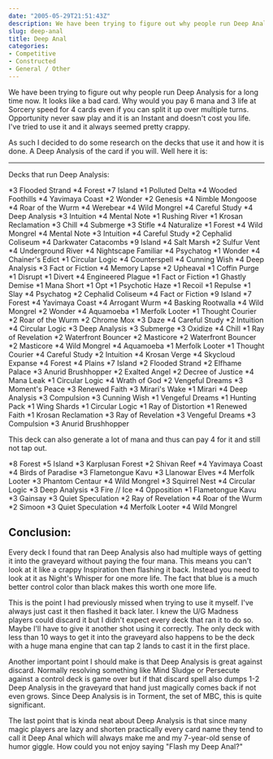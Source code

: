 ```yaml
---
date: "2005-05-29T21:51:43Z"
description: We have been trying to figure out why people run Deep Analysis for a long time now. As such I decided to do some research on the decks that use it and how it is done.
slug: deep-anal
title: Deep Anal
categories:
- Competitive
- Constructed
- General / Other
---
```


We have been trying to figure out why people run <Card>Deep Analysis</Card> for a long time now. It looks like a bad card. Why would you pay 6 mana and 3 life at Sorcery speed for 4 cards even if you can split it up over multiple turns. <Card>Opportunity</Card> never saw play and it is an Instant and doesn't cost you life. I've tried to use it and it always seemed pretty crappy.

As such I decided to do some research on the decks that use it and how it is done. A <Card>Deep Analysis</Card> of the card if you will. Well here it is:
<hr class="more"/>


Decks that run <Card>Deep Analysis</Card>:

<Deck title="Threshold">
<CardList title="Lands">
*3 Flooded Strand
*4 Forest
*7 Island
*1 Polluted Delta
*4 Wooded Foothills
*4 Yavimaya Coast
</CardList>
<CardList title="Creatures">
*2 Wonder
*2 Genesis
*4 Nimble Mongoose
*4 Roar of the Wurm
*4 Werebear
*4 Wild Mongrel
</CardList>
<CardList title="Spells">
*4 Careful Study
*4 Deep Analysis
*3 Intuition
*4 Mental Note
*1 Rushing River
*1 Krosan Reclamation
</CardList>
<CardList title="Sideboard">
*3 Chill
*4 Submerge
*3 Stifle
*4 Naturalize
*1 Forest
</CardList>
</Deck>

<CardList title="Discard Outlets">
*4 Wild Mongrel
*4 Mental Note
*3 Intuition
*4 Careful Study
</CardList>

<Deck title="Psychatog">
<CardList title="Lands">
*2 Cephalid Coliseum
*4 Darkwater Catacombs
*9 Island
*4 Salt Marsh
*2 Sulfur Vent
*4 Underground River
</CardList>
<CardList title="Creatures">
*4 Nightscape Familiar
*4 Psychatog
*1 Wonder
</CardList>
<CardList title="Spells">
*4 Chainer's Edict
*1 Circular Logic
*4 Counterspell
*4 Cunning Wish
*4 Deep Analysis
*3 Fact or Fiction
*4 Memory Lapse
*2 Upheaval
</CardList>
<CardList title="Sideboard">
*1 Coffin Purge
*1 Disrupt
*1 Divert
*4 Engineered Plague
*1 Fact or Fiction
*1 Ghastly Demise
*1 Mana Short
*1 Opt
*1 Psychotic Haze
*1 Recoil
*1 Repulse
*1 Slay
</CardList>
</Deck>

<CardList title="Discard Outlets">
*4 Psychatog
*2 Cephalid Coliseum
*4 Fact or Fiction
</CardList>

<Deck title="U/G Madness">
<CardList title="Lands">
*9 Island
*7 Forest
*4 Yavimaya Coast
</CardList>
<CardList title="Creatures">
*4 Arrogant Wurm
*4 Basking Rootwalla
*4 Wild Mongrel
*2 Wonder
*4 Aquamoeba
*1 Merfolk Looter
*1 Thought Courier
*2 Roar of the Wurm
</CardList>
<CardList title="Spells">
*2 Chrome Mox
*3 Daze
*4 Careful Study
*2 Intuition
*4 Circular Logic
*3 Deep Analysis
</CardList>
<CardList title="Sideboard">
*3 Submerge
*3 Oxidize
*4 Chill
*1 Ray of Revelation
*2 Waterfront Bouncer
*2 Masticore
</CardList>
</Deck>

<CardList title="Discard Outlets">
*2 Waterfront Bouncer
*2 Masticore
*4 Wild Mongrel
*4 Aquamoeba
*1 Merfolk Looter
*1 Thought Courier
*4 Careful Study
*2 Intuition
</CardList>

<Deck title="Wake">
<CardList title="Lands">
*4 Krosan Verge
*4 Skycloud Expanse
*4 Forest
*4 Plains
*7 Island
*2 Flooded Strand
*2 Elfhame Palace
</CardList>
<CardList title="Creatures">
*3 Anurid Brushhopper
*2 Exalted Angel
*2 Decree of Justice
</CardList>
<CardList title="Spells">
*4 Mana Leak
*1 Circular Logic
*4 Wrath of God
*2 Vengeful Dreams
*3 Moment's Peace
*3 Renewed Faith
*3 Mirari's Wake
*1 Mirari
*4 Deep Analysis
*3 Compulsion
*3 Cunning Wish
</CardList>
<CardList title="Sideboard">
*1 Vengeful Dreams
*1 Hunting Pack
*1 Wing Shards
*1 Circular Logic
*1 Ray of Distortion
*1 Renewed Faith
*1 Krosan Reclamation
*3 Ray of Revelation
</CardList>
</Deck>

<CardList title="Discard Outlets">
*3 Vengeful Dreams
*3 Compulsion
*3 Anurid Brushhopper
</CardList>

This deck can also generate a lot of mana and thus can pay 4 for it and still not tap out.

<Deck title="Squirrel Opposition">
<CardList title="Lands">
*8 Forest
*5 Island
*3 Karplusan Forest
*2 Shivan Reef
*4 Yavimaya Coast
</CardList>
<CardList title="Creatures">
*4 Birds of Paradise
*3 Flametongue Kavu
*3 Llanowar Elves
*4 Merfolk Looter
*3 Phantom Centaur
*4 Wild Mongrel
*3 Squirrel Nest
</CardList>
<CardList title="Spells">
*4 Circular Logic
*3 Deep Analysis
*3 Fire // Ice
*4 Opposition
</CardList>
<CardList title="Sideboard">
*1 Flametongue Kavu
*3 Gainsay
*3 Quiet Speculation
*2 Ray of Revelation
*4 Roar of the Wurm
*2 Simoon
</CardList>
</Deck>

<CardList title="Discard Outlets">
*3 Quiet Speculation
*4 Merfolk Looter
*4 Wild Mongrel
</CardList>

## Conclusion:

Every deck I found that ran <Card>Deep Analysis</Card> also had multiple ways of getting it into the graveyard without paying the four mana. This means you can't look at it like a crappy <Card>Inspiration</Card> then flashing it back. Instead you need to look at it as <Card>Night's Whisper</Card> for one more life. The fact that blue is a much better control color than black makes this worth one more life.

This is the point I had previously missed when trying to use it myself. I've always just cast it then flashed it back later. I knew the U/G Madness players could discard it but I didn't expect every deck that ran it to do so. Maybe I'll have to give it another shot using it correctly. The only deck with less than 10 ways to get it into the graveyard also happens to be the deck with a huge mana engine that can tap 2 lands to cast it in the first place.

Another important point I should make is that <Card>Deep Analysis</Card> is great against discard. Normally resolving something like <Card>Mind Sludge</Card> or <Card>Persecute</Card> against a control deck is game over but if that discard spell also dumps 1-2 <Card>Deep Analysis</Card> in the graveyard that hand just magically comes back if not even grows. Since <Card>Deep Analysis</Card> is in Torment, the set of MBC, this is quite significant.

The last point that is kinda neat about <Card>Deep Analysis</Card> is that since many magic players are lazy and shorten practically every card name they tend to call it Deep Anal which will always make me and my 7-year-old sense of humor giggle. How could you not enjoy saying "Flash my Deep Anal?"
